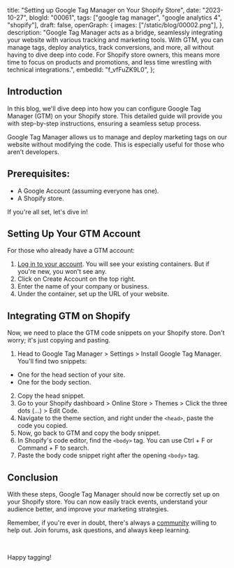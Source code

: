  title: "Setting up Google Tag Manager on Your Shopify Store",
 date: "2023-10-27",
 blogId: "00061",
 tags: ["google tag manager", "google analytics 4", "shopify"],
 draft: false,
 openGraph: {
  images: ["/static/blog/00002.png"],
 },
 description:
  "Google Tag Manager acts as a bridge, seamlessly integrating your website with various tracking and marketing tools. With GTM, you can manage tags, deploy analytics, track conversions, and more, all without having to dive deep into code. For Shopify store owners, this means more time to focus on products and promotions, and less time wrestling with technical integrations.",
 embedId: "f_vfFuZK9L0",
};

<BlogHeader metadata={metadata} />

## Introduction

In this blog, we'll dive deep into how you
can configure Google Tag Manager (GTM) on your Shopify store. This detailed guide
will provide you with step-by-step instructions, ensuring a seamless setup process.

<YoutubeEmbed embedId={metadata.embedId} />

Google Tag Manager allows us to manage and deploy marketing tags on our website without modifying the code. This is especially useful for those who aren’t developers.

## Prerequisites:

- A Google Account (assuming everyone has one).
- A Shopify store.

If you're all set, let's dive in!

## Setting Up Your GTM Account

For those who already have a GTM account:

1. [Log in to your account](https://tagmanager.google.com). You will see your existing containers. But if you're new, you won't see any.
2. Click on Create Account on the top right.
3. Enter the name of your company or business.
4. Under the container, set up the URL of your website.

<Note
 title='Tip'
 content="It's best to use one GTM container per business. If you have multiple
 domains for the same business, use one container."
/>
## Integrating GTM on Shopify

Now, we need to place the GTM code snippets on your Shopify store. Don't worry; it's just copying and pasting.

1. Head to Google Tag Manager > Settings > Install Google Tag Manager. You'll find two snippets:

<div className="pl-4">

- One for the head section of your site.
- One for the body section.

</div>

2. Copy the head snippet.
3. Go to your Shopify dashboard > Online Store > Themes > Click the three dots (…) > Edit Code.
4. Navigate to the theme section, and right under the `<head>`, paste the code you copied.
5. Now, go back to GTM and copy the body snippet.
6. In Shopify's code editor, find the `<body>` tag. You can use Ctrl + F or Command + F to search.
7. Paste the body code snippet right after the opening `<body>` tag.

<Note
 title='Note'
 content="It's a good practice to make a duplicate (backup) of your theme before editing its code. This ensures you have a fallback in case of any mistakes."
/>

## Conclusion

With these steps, Google Tag Manager should now be correctly set up on your Shopify store. You can now easily track events, understand your audience better, and improve your marketing strategies.

Remember, if you're ever in doubt, there's always a [community](/newsletter) willing to help out. Join forums, ask questions, and always keep learning.

<br />

Happy tagging!

<GiscusComments />
